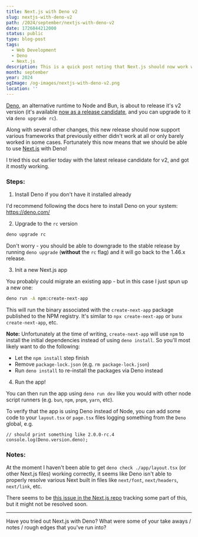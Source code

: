 ```yaml
---
title: Next.js with Deno v2
slug: nextjs-with-deno-v2
path: /2024/september/nextjs-with-deno-v2
date: 1726844212000
status: public
type: blog-post
tags:
  - Web Development
  - Deno
  - Next.js
description: This is a quick post noting that Next.js should now work with Deno v2!
month: september
year: 2024
ogImage: /og-images/nextjs-with-deno-v2.png
location: ''
---
```



[Deno](https://deno.com/), an alternative runtime to Node and Bun, is about to release it's v2 version (it's available [now as a release candidate](https://deno.com/blog/v2.0-release-candidate), and you can upgrade to it via `deno upgrade rc`).

Along with several other changes, this new release should now support various frameworks that previously either didn't work at all or only barely worked in some cases. Fortunately this now means that we should be able to use [Next.js](https://nextjs.org/) with Deno!

I tried this out earlier today with the latest release candidate for v2, and got it mostly working.

### Steps:

1. Install Deno if you don't have it installed already

I'd recommend following the docs here to install Deno on your system: https://deno.com/

2. Upgrade to the `rc` version

```sh
deno upgrade rc
```

Don't worry - you should be able to downgrade to the stable release by running `deno upgrade` (**without** the `rc` flag) and it will go back to the 1.46.x release.

3. Init a new Next.js app

You probably could migrate an existing app - but in this case I just spun up a new one:

```sh
deno run -A npm:create-next-app
```

This will run the binary associated with the `create-next-app` package published to the NPM registry. It's similar to `npx create-next-app` or `bunx create-next-app`, etc.

__Note:__ Unfortunately at the time of writing, `create-next-app` will use `npm` to install the initial dependencies instead of using `deno install`. So you'll most likely want to do the following:

- Let the `npm install` step finish
- Remove `package-lock.json` (e.g. `rm package-lock.json`)
- Run `deno install` to re-install the packages via Deno instead

4. Run the app!

You can then run the app using `deno run dev` like you would with other node script runners (e.g. `bun`, `npm`, `pnpm`, `yarn`, etc).

To verify that the app is using Deno instead of Node, you can add some code to your `layout.tsx`  or `page.tsx` files logging something from the `Deno` global, e.g.

```tsx
// should print something like 2.0.0-rc.4
console.log(Deno.version.deno);
```

### Notes:

At the moment I haven't been able to get `deno check ./app/layout.tsx` (or other Next.js files) working correctly, it seems like Deno isn't able to properly resolve various Next built in files like `next/font`, `next/headers`, `next/link`, etc.

There seems to be [this issue in the Next.js repo](https://github.com/vercel/next.js/issues/46078) tracking some part of this, but it might not be resolved soon.

---

Have you tried out Next.js with Deno? What were some of your take aways / notes / rough edges that you've run into?
